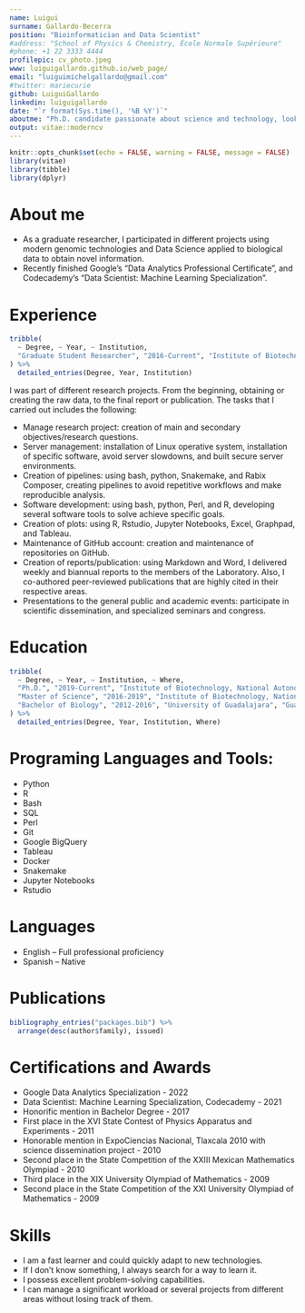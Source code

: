 ```yaml
---
name: Luigui
surname: Gallardo-Becerra
position: "Bioinformatician and Data Scientist"
#address: "School of Physics & Chemistry, École Normale Supérieure"
#phone: +1 22 3333 4444
profilepic: cv_photo.jpeg
www: luiguigallardo.github.io/web_page/
email: "luiguimichelgallardo@gmail.com"
#twitter: mariecurie
github: LuiguiGallardo
linkedin: luiguigallardo
date: "`r format(Sys.time(), '%B %Y')`"
aboutme: "Ph.D. candidate passionate about science and technology, looking for new challenges to apply and expand my abilities in Data Science and Bioinformatics."
output: vitae::moderncv
---
```


```r
knitr::opts_chunk$set(echo = FALSE, warning = FALSE, message = FALSE)
library(vitae)
library(tibble)
library(dplyr)
```

# About me
 * As a graduate researcher, I participated in different projects using modern genomic technologies and Data Science applied to biological data to obtain novel information.
 * Recently finished Google's "Data Analytics Professional Certificate", and Codecademy's "Data Scientist: Machine Learning Specialization".

# Experience
```r
tribble(
  ~ Degree, ~ Year, ~ Institution,
  "Graduate Student Researcher", "2016-Current", "Institute of Biotechnology, National Autonomous University of Mexico",
) %>% 
  detailed_entries(Degree, Year, Institution)
```

I was part of different research projects. From the beginning, obtaining or creating the raw data, to the final report or publication. The tasks that I carried out includes the following:
\break

* Manage research project: creation of main and secondary objectives/research questions.
* Server management: installation of Linux operative system, installation of specific software, avoid server slowdowns, and built secure server environments.
* Creation of pipelines: using bash, python, Snakemake, and Rabix Composer, creating pipelines to avoid repetitive workflows and make reproducible analysis.
* Software development: using bash, python, Perl, and R, developing several software tools to solve achieve specific goals.
* Creation of plots: using R, Rstudio, Jupyter Notebooks, Excel, Graphpad, and Tableau.
* Maintenance of GitHub account: creation and maintenance of repositories on GitHub.
* Creation of reports/publication: using Markdown and Word, I delivered weekly and biannual reports to the members of the Laboratory. Also, I co-authored peer-reviewed publications that are highly cited in their respective areas.
* Presentations to the general public and academic events: participate in scientific dissemination, and specialized seminars and congress.

\newpage

# Education
```r
tribble(
  ~ Degree, ~ Year, ~ Institution, ~ Where,
  "Ph.D.", "2019-Current", "Institute of Biotechnology, National Autonomous University of Mexico", "Cuernavaca, Mexico",
  "Master of Science", "2016-2019", "Institute of Biotechnology, National Autonomous University of Mexico", "Cuernavaca, Mexico",
  "Bachelor of Biology", "2012-2016", "University of Guadalajara", "Guadalajara, Mexico"
) %>% 
  detailed_entries(Degree, Year, Institution, Where)
```

# Programing Languages and Tools:
* Python
* R
* Bash
* SQL
* Perl
* Git
* Google BigQuery
* Tableau
* Docker
* Snakemake
* Jupyter Notebooks
* Rstudio

# Languages
* English – Full professional proficiency
* Spanish – Native

# Publications
```r
bibliography_entries("packages.bib") %>%
  arrange(desc(author$family), issued)
```

# Certifications and Awards
* Google Data Analytics Specialization - 2022
* Data Scientist: Machine Learning Specialization, Codecademy - 2021
* Honorific mention in Bachelor Degree - 2017
* First place in the XVI State Contest of Physics Apparatus and Experiments - 2011
* Honorable mention in ExpoCiencias Nacional, Tlaxcala 2010 with science dissemination project - 2010
* Second place in the State Competition of the XXIII Mexican Mathematics Olympiad - 2010
* Third place in the XIX University Olympiad of Mathematics - 2009
* Second place in the State Competition of the XXI University Olympiad of Mathematics - 2009

# Skills
* I am a fast learner and could quickly adapt to new technologies.
* If I don't know something, I always search for a way to learn it.
* I possess excellent problem-solving capabilities.
* I can manage a significant workload or several projects from different areas without losing track of them.